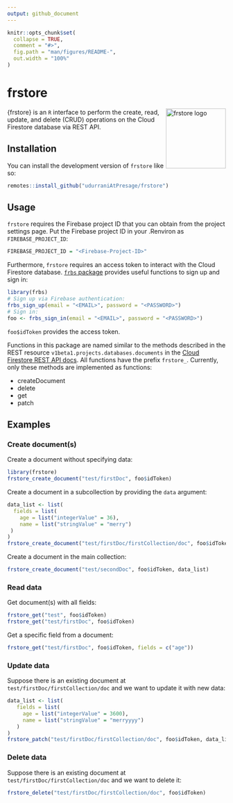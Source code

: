 ```yaml
---
output: github_document
---
```


<!-- README.md is generated from README.Rmd. Please edit that file -->

```r
knitr::opts_chunk$set(
  collapse = TRUE,
  comment = "#>",
  fig.path = "man/figures/README-",
  out.width = "100%"
)
```

# frstore 

<img src="inst/figures/logo.png" align="right" height="138" alt="frstore logo" />

<!-- badges: start -->
<!-- badges: end -->

{frstore} is an `R` interface to perform the create, read, update, and delete (CRUD) operations on the Cloud Firestore database via REST API.

## Installation

You can install the development version of `frstore` like so:

```r
remotes::install_github("udurraniAtPresage/frstore")
```

## Usage

`frstore` requires the Firebase project ID that you can obtain from the project settings page. Put the Firebase project ID in your .Renviron as `FIREBASE_PROJECT_ID`:  

```r
FIREBASE_PROJECT_ID = "<Firebase-Project-ID>"
```

Furthermore, `frstore` requires an access token to interact with the Cloud Firestore database. [`frbs` package](https://github.com/kennedymwavu/frbs/tree/main) provides useful functions to sign up and sign in:

```r
library(frbs)
# Sign up via Firebase authentication:
frbs_sign_up(email = "<EMAIL>", password = "<PASSWORD>")
# Sign in:
foo <- frbs_sign_in(email = "<EMAIL>", password = "<PASSWORD>")
```

`foo$idToken` provides the access token.


Functions in this package are named similar to the methods described in the REST resource `v1beta1.projects.databases.documents` in the [Cloud Firestore REST API docs](https://cloud.google.com/firestore/docs/reference/rest). All functions have the prefix `frstore_`. Currently, only these methods are implemented as functions:  

- createDocument  
- delete  
- get  
- patch  

## Examples

### Create document(s)

Create a document without specifying data:

```r
library(frstore)
frstore_create_document("test/firstDoc", foo$idToken)
```

Create a document in a subcollection by providing the `data` argument: 

```r
data_list <- list(
  fields = list(
    age = list("integerValue" = 36),
    name = list("stringValue" = "merry")
 )
)
frstore_create_document("test/firstDoc/firstCollection/doc", foo$idToken, data_list)
```

Create a document in the main collection:

```r
frstore_create_document("test/secondDoc", foo$idToken, data_list)
```

### Read data

Get document(s) with all fields:

```r
frstore_get("test", foo$idToken)
frstore_get("test/firstDoc", foo$idToken)
```

Get a specific field from a document:

```r
frstore_get("test/firstDoc", foo$idToken, fields = c("age"))
```


### Update data

Suppose there is an existing document at `test/firstDoc/firstCollection/doc` and we want to update it with new data:

```r
data_list <- list(
   fields = list(
     age = list("integerValue" = 3600),
     name = list("stringValue" = "merryyyy")
   )
)
frstore_patch("test/firstDoc/firstCollection/doc", foo$idToken, data_list)
```


### Delete data

Suppose there is an existing document at `test/firstDoc/firstCollection/doc` and we want to delete it:

```r
frstore_delete("test/firstDoc/firstCollection/doc", foo$idToken)
```

